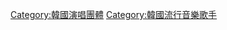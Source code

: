 {{Commonscat|Pop music groups from South Korea}}

[[Category:韓國演唱團體|Category:韓國演唱團體]]
[[Category:韓國流行音樂歌手|Category:韓國流行音樂歌手]]